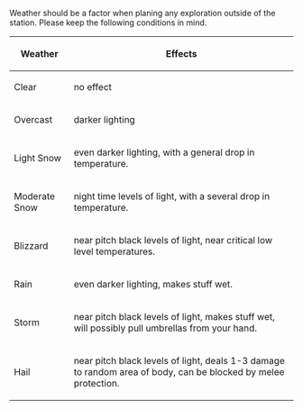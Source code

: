 {{stub}}

Weather should be a factor when planing any exploration outside of the station.
Please keep the following conditions in mind.

{| class="wikitable"
!Weather
!Effects
|-
|Clear
|no effect
|-
|Overcast
|darker lighting
|-
|Light Snow
|even darker lighting, with a general drop in temperature.
|-
|Moderate Snow
|night time levels of light, with a several drop in temperature.
|-
|Blizzard
|near pitch black levels of light, near critical low level temperatures.
|-
|Rain
|even darker lighting, makes stuff wet.
|-
|Storm
|near pitch black levels of light, makes stuff wet, will possibly pull umbrellas from your hand.
|-
|Hail
|near pitch black levels of light, deals 1-3 damage to random area of body, can be blocked by melee protection.
|}